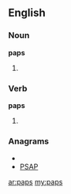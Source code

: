 {{also|PAPs}}

==English==

===Noun===
'''paps'''

# {{plural of|[[pap]]}}

===Verb===
'''paps'''

# {{third-person singular of|[[pap]]}}

===Anagrams===
* {{alphagram|[[apps#English|apps]]}} 
* [[PSAP#English|PSAP]]

[[ar:paps]]
[[my:paps]]